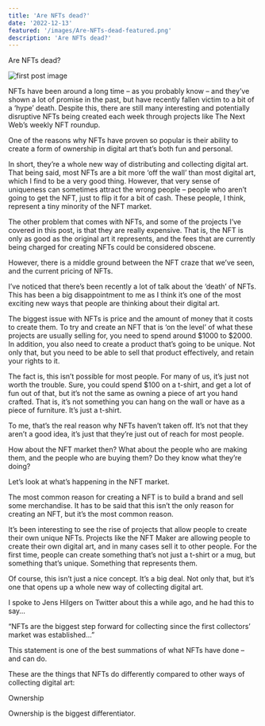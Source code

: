 ```yaml
---
title: 'Are NFTs dead?'
date: '2022-12-13'
featured: '/images/Are-NFTs-dead-featured.png'
description: 'Are NFTs dead?'
---
```


Are NFTs dead?

![first post image](/images/Are-NFTs-dead.png)

NFTs have been around a long time – as you probably know – and they’ve shown a lot of promise in the past, but have recently fallen victim to a bit of a ‘hype’ death. Despite this, there are still many interesting and potentially disruptive NFTs being created each week through projects like The Next Web’s weekly NFT roundup.

One of the reasons why NFTs have proven so popular is their ability to create a form of ownership in digital art that’s both fun and personal.

In short, they’re a whole new way of distributing and collecting digital art. That being said, most NFTs are a bit more ‘off the wall’ than most digital art, which I find to be a very good thing. However, that very sense of uniqueness can sometimes attract the wrong people – people who aren’t going to get the NFT, just to flip it for a bit of cash. These people, I think, represent a tiny minority of the NFT market.

The other problem that comes with NFTs, and some of the projects I’ve covered in this post, is that they are really expensive. That is, the NFT is only as good as the original art it represents, and the fees that are currently being charged for creating NFTs could be considered obscene.

However, there is a middle ground between the NFT craze that we’ve seen, and the current pricing of NFTs.

I’ve noticed that there’s been recently a lot of talk about the ‘death’ of NFTs. This has been a big disappointment to me as I think it’s one of the most exciting new ways that people are thinking about their digital art.

The biggest issue with NFTs is price and the amount of money that it costs to create them. To try and create an NFT that is ‘on the level’ of what these projects are usually selling for, you need to spend around $1000 to $2000. In addition, you also need to create a product that’s going to be unique. Not only that, but you need to be able to sell that product effectively, and retain your rights to it.

The fact is, this isn’t possible for most people. For many of us, it’s just not worth the trouble. Sure, you could spend $100 on a t-shirt, and get a lot of fun out of that, but it’s not the same as owning a piece of art you hand crafted. That is, it’s not something you can hang on the wall or have as a piece of furniture. It’s just a t-shirt.

To me, that’s the real reason why NFTs haven’t taken off. It’s not that they aren’t a good idea, it’s just that they’re just out of reach for most people.

How about the NFT market then? What about the people who are making them, and the people who are buying them? Do they know what they’re doing?

Let’s look at what’s happening in the NFT market.

The most common reason for creating a NFT is to build a brand and sell some merchandise. It has to be said that this isn’t the only reason for creating an NFT, but it’s the most common reason.

It’s been interesting to see the rise of projects that allow people to create their own unique NFTs. Projects like the NFT Maker are allowing people to create their own digital art, and in many cases sell it to other people. For the first time, people can create something that’s not just a t-shirt or a mug, but something that’s unique. Something that represents them.

Of course, this isn’t just a nice concept. It’s a big deal. Not only that, but it’s one that opens up a whole new way of collecting digital art.

I spoke to Jens Hilgers on Twitter about this a while ago, and he had this to say…

“NFTs are the biggest step forward for collecting since the first collectors’ market was established…”

This statement is one of the best summations of what NFTs have done – and can do.

These are the things that NFTs do differently compared to other ways of collecting digital art:

Ownership

Ownership is the biggest differentiator.

